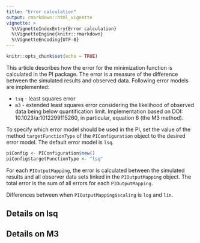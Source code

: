 ```yaml
---
title: "Error calculation"
output: rmarkdown::html_vignette
vignette: >
  %\VignetteIndexEntry{Error calculation}
  %\VignetteEngine{knitr::rmarkdown}
  %\VignetteEncoding{UTF-8}
---
```


```r
knitr::opts_chunk$set(echo = TRUE)
```

This article describes how the error for the minimization function is calculated 
in the PI package. The error is a measure of the difference between the
simulated results and observed data. Following error models are implemented:

- `lsq` - least squares error
- `m3` - extended least squares error considering the likelihood of observed data
being below quantification limit. Implementation based on DOI: 10.1023/a:1012299115260, 
in particular, equation 6 (the M3 method).

To specify which error model should be used in the PI, set the value of the method `targetFunctionType`
of the `PIConfiguration` object to the desired error model. The default error model is `lsq`.

```r
piConfig <- PIConfiguration$new()
piConfig$targetFunctionType <- "lsq"
```

For each `PIOutputMapping`, the error is calculated between the simulated results 
and all observer data sets linked in the `PIOutputMapping` object. The total error is 
the sum of all errors for each `PIOutputMapping`.

Differences between when `PIOutputMapping$scaling` is `log` and `lin`.

## Details on lsq

## Details on M3
